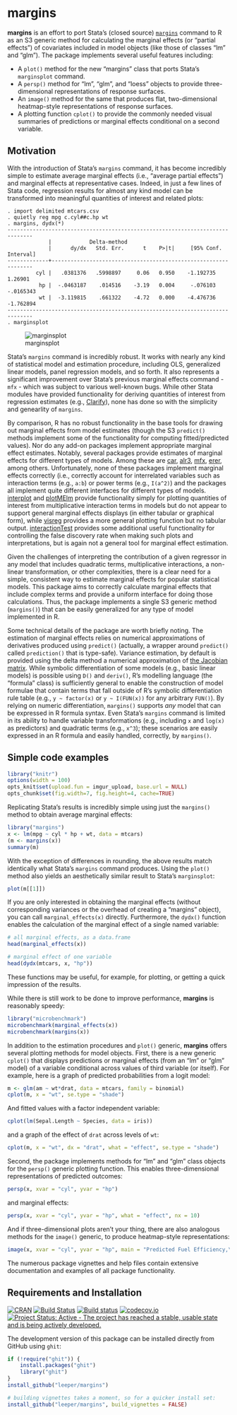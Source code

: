 # margins #

**margins** is an effort to port Stata's (closed source) [`margins`](http://www.stata.com/help.cgi?margins) command to R as an S3 generic method for calculating the marginal effects (or "partial effects") of covariates included in model objects (like those of classes "lm" and "glm"). The package implements several useful features including:

 - A `plot()` method for the new "margins" class that ports Stata's `marginsplot` command. 
 - A `persp()` method for "lm", "glm", and "loess" objects to provide three-dimensional representations of response surfaces.
 - An `image()` method for the same that produces flat, two-dimensional heatmap-style representations of response surfaces.
 - A plotting function `cplot()` to provide the commonly needed visual summaries of predictions or marginal effects conditional on a second variable.

## Motivation ##

With the introduction of Stata's `margins` command, it has become incredibly simple to estimate average marginal effects (i.e., "average partial effects") and marginal effects at representative cases. Indeed, in just a few lines of Stata code, regression results for almost any kind model can be transformed into meaningful quantities of interest and related plots:

```
. import delimited mtcars.csv
. quietly reg mpg c.cyl##c.hp wt
. margins, dydx(*)
------------------------------------------------------------------------------
             |            Delta-method
             |      dy/dx   Std. Err.      t    P>|t|     [95% Conf. Interval]
-------------+----------------------------------------------------------------
         cyl |   .0381376   .5998897     0.06   0.950    -1.192735     1.26901
          hp |  -.0463187    .014516    -3.19   0.004     -.076103   -.0165343
          wt |  -3.119815    .661322    -4.72   0.000    -4.476736   -1.762894
------------------------------------------------------------------------------
. marginsplot
```

![marginsplot](http://i.imgur.com/VhoaFGp.png)

Stata's `margins` command is incredibly robust. It works with nearly any kind of statistical model and estimation procedure, including OLS, generalized linear models, panel regression models, and so forth. It also represents a significant improvement over Stata's previous marginal effects command - `mfx` - which was subject to various well-known bugs. While other Stata modules have provided functionality for deriving quantities of interest from regression estimates (e.g., [Clarify](http://gking.harvard.edu/clarify)), none has done so with the simplicity and genearlity of `margins`.

By comparison, R has no robust functionality in the base tools for drawing out marginal effects from model estimates (though the S3 `predict()` methods implement some of the functionality for computing fitted/predicted values). Nor do any add-on packages implement appropriate marginal effect estimates. Notably, several packages provide estimates of marginal effects for different types of models. Among these are [car](https://cran.r-project.org/package=car), [alr3](https://cran.r-project.org/package=alr3), [mfx](https://cran.r-project.org/package=mfx), [erer](https://cran.r-project.org/package=erer), among others. Unfortunately, none of these packages implement marginal effects correctly (i.e., correctly account for interrelated variables such as interaction terms (e.g., `a:b`) or power terms (e.g., `I(a^2)`) and the packages all implement quite different interfaces for different types of models. [interplot](https://cran.r-project.org/package=interplot) and [plotMElm](https://cran.r-project.org/package=plotMElm) provide functionality simply for plotting quantities of interest from multiplicative interaction terms in models but do not appear to support general marginal effects displays (in either tabular or graphical form), while [visreg](https://cran.r-project.org/package=visreg) provides a more general plotting function but no tabular output. [interactionTest](https://cran.r-project.org/package=interactionTest) provides some additional useful functionality for controlling the false discovery rate when making such plots and interpretations, but is again not a general tool for marginal effect estimation.

Given the challenges of interpreting the contribution of a given regressor in any model that includes quadratic terms, multiplicative interactions, a non-linear transformation, or other complexities, there is a clear need for a simple, consistent way to estimate marginal effects for popular statistical models. This package aims to correctly calculate marginal effects that include complex terms and provide a uniform interface for doing those calculations. Thus, the package implements a single S3 generic method (`margins()`) that can be easily generalized for any type of model implemented in R.

Some technical details of the package are worth briefly noting. The estimation of marginal effects relies on numerical approximations of derivatives produced using `predict()` (actually, a wrapper around `predict()` called `prediction()` that is type-safe). Variance estimation, by default is provided using the delta method a numerical approximation of [the Jacobian matrix](https://en.wikipedia.org/wiki/Jacobian_matrix_and_determinant). While symbolic differentiation of some models (e.g., basic linear models) is possible using `D()` and `deriv()`, R's modelling language (the "formula" class) is sufficiently general to enable the construction of model formulae that contain terms that fall outside of R's symbolic differentiation rule table (e.g., `y ~ factor(x)` or `y ~ I(FUN(x))` for any arbitrary `FUN()`). By relying on numeric differentiation, `margins()` supports *any* model that can be expressed in R formula syntax. Even Stata's `margins` command is limited in its ability to handle variable transformations (e.g., including `x` and `log(x)` as predictors) and quadratic terms (e.g., `x^3`); these scenarios are easily expressed in an R formula and easily handled, correctly, by `margins()`.

## Simple code examples ##

```r
library("knitr")
options(width = 100)
opts_knit$set(upload.fun = imgur_upload, base.url = NULL)
opts_chunk$set(fig.width=7, fig.height=4, cache=TRUE)
```

Replicating Stata's results is incredibly simple using just the `margins()` method to obtain average marginal effects:

```r
library("margins")
x <- lm(mpg ~ cyl * hp + wt, data = mtcars)
(m <- margins(x))
summary(m)
```

With the exception of differences in rounding, the above results match identically what Stata's `margins` command produces. Using the `plot()` method also yields an aesthetically similar result to Stata's `marginsplot`:

```r
plot(m[[1]])
```

If you are only interested in obtaining the marginal effects (without corresponding variances or the overhead of creating a "margins" object), you can call `marginal_effects(x)` directly. Furthermore, the `dydx()` function enables the calculation of the marginal effect of a single named variable:

```r
# all marginal effects, as a data.frame
head(marginal_effects(x))

# marginal effect of one variable
head(dydx(mtcars, x, "hp"))
```

These functions may be useful, for example, for plotting, or getting a quick impression of the results.

While there is still work to be done to improve performance, **margins** is reasonably speedy:

```r
library("microbenchmark")
microbenchmark(marginal_effects(x))
microbenchmark(margins(x))
```

In addition to the estimation procedures and `plot()` generic, **margins** offers several plotting methods for model objects. First, there is a new generic `cplot()` that displays predictions or marginal effects (from an "lm" or "glm" model) of a variable conditional across values of third variable (or itself). For example, here is a graph of predicted probabilities from a logit model:

```r
m <- glm(am ~ wt*drat, data = mtcars, family = binomial)
cplot(m, x = "wt", se.type = "shade")
```

And fitted values with a factor independent variable:

```r
cplot(lm(Sepal.Length ~ Species, data = iris))
```

and a graph of the effect of `drat` across levels of `wt`:

```r
cplot(m, x = "wt", dx = "drat", what = "effect", se.type = "shade")
```

Second, the package implements methods for "lm" and "glm" class objects for the `persp()` generic plotting function. This enables three-dimensional representations of predicted outcomes:

```r
persp(x, xvar = "cyl", yvar = "hp")
```

and marginal effects:

```r
persp(x, xvar = "cyl", yvar = "hp", what = "effect", nx = 10)
```

And if three-dimensional plots aren't your thing, there are also analogous methods for the `image()` generic, to produce heatmap-style representations:

```r
image(x, xvar = "cyl", yvar = "hp", main = "Predicted Fuel Efficiency,\nby Cylinders and Horsepower")
```


The numerous package vignettes and help files contain extensive documentation and examples of all package functionality.

## Requirements and Installation ##

[![CRAN](http://www.r-pkg.org/badges/version/margins)](https://cran.r-project.org/package=margins)
[![Build Status](https://travis-ci.org/leeper/margins.svg?branch=master)](https://travis-ci.org/leeper/margins)
[![Build status](https://ci.appveyor.com/api/projects/status/t6nxndmvvcw3gw7f/branch/master?svg=true)](https://ci.appveyor.com/project/leeper/margins/branch/master)
[![codecov.io](http://codecov.io/github/leeper/margins/coverage.svg?branch=master)](http://codecov.io/github/leeper/margins?branch=master)
[![Project Status: Active - The project has reached a stable, usable state and is being actively developed.](http://www.repostatus.org/badges/latest/active.svg)](http://www.repostatus.org/#active)

The development version of this package can be installed directly from GitHub using `ghit`:

```R
if (!require("ghit")) {
    install.packages("ghit")
    library("ghit")
}
install_github("leeper/margins")

# building vignettes takes a moment, so for a quicker install set:
install_github("leeper/margins", build_vignettes = FALSE)
```

